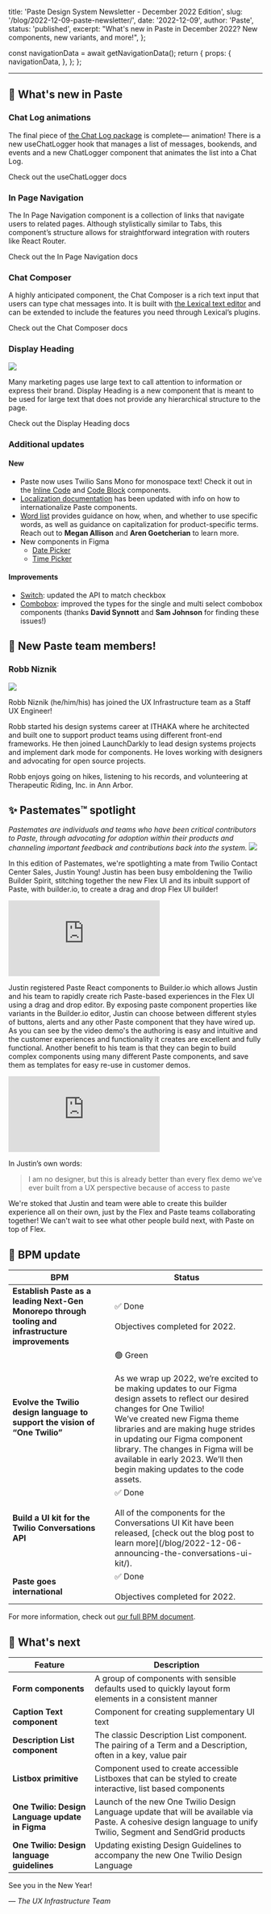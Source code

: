   title: 'Paste Design System Newsletter - December 2022 Edition',
  slug: '/blog/2022-12-09-paste-newsletter/',
  date: '2022-12-09',
  author: 'Paste',
  status: 'published',
  excerpt: "What's new in Paste in December 2022? New components, new variants, and more!",
};



  const navigationData = await getNavigationData();
  return {
    props: {
      navigationData,
    },
  };
};

<ArticleHeader
  title={meta.title}
  description={meta.description}
  date={meta.date}
  machineDate={meta.date}
  author={meta.author}
/>

---

<contentwrapper>

<PageAside data={mdxHeadings} hideFeedback />

<ArticleContent>

## 📣 What's new in Paste

### Chat Log animations

<Box as="img" src="/images/gifs-2022-12-09-paste-newsletter/animated-chat-log.gif" alt="" maxWidth="size60" />

The final piece of [the Chat Log package](/components/chat-log) is complete— animation! There is a new useChatLogger hook that manages a list of messages, bookends, and events and a new ChatLogger component that animates the list into a Chat Log.

<Paragraph>
  <Anchor href="/components/chat-log#usechatlogger-hook">Check out the useChatLogger docs</Anchor>
</Paragraph>

### In Page Navigation

<Box as="img" src="/images/gifs-2022-12-09-paste-newsletter/in-page-nav.gif" alt="" maxWidth="size60" />

The In Page Navigation component is a collection of links that navigate users to related pages. Although stylistically similar to Tabs, this component’s structure allows for straightforward integration with routers like React Router.

<Paragraph>
  <Anchor href="/components/in-page-navigation">Check out the In Page Navigation docs</Anchor>
</Paragraph>

### Chat Composer

<Box as="img" src="/images/gifs-2022-12-09-paste-newsletter/chat-composer.gif" alt="" maxWidth="size60" />

A highly anticipated component, the Chat Composer is a rich text input that users can type chat messages into. It is built with [the Lexical text editor](https://lexical.dev/) and can be extended to include the features you need through Lexical’s plugins.

<Paragraph>
  <Anchor href="/components/chat-composer">Check out the Chat Composer docs</Anchor>
</Paragraph>

### Display Heading

<Image src={DisplayHeading} placeholder="blur" />

Many marketing pages use large text to call attention to information or express their brand. Display Heading is a new component that is meant to be used for large text that does not provide any hierarchical structure to the page.

<Paragraph>
  <Anchor href="/components/display-heading">Check out the Display Heading docs</Anchor>
</Paragraph>

### Additional updates

#### New

- Paste now uses Twilio Sans Mono for monospace text! Check it out in the [Inline Code](/components/inline-code) and [Code Block](/components/code-block) components.
- [Localization documentation](/foundations/localization) has been updated with info on how to internationalize Paste components.
- [Word list](/foundations/content/word-list) provides guidance on how, when, and whether to use specific words, as well as guidance on capitalization for product-specific terms. Reach out to **Megan Allison** and **Aren Goetcherian** to learn more.
- New components in Figma
  - [Date Picker](https://www.figma.com/file/E6KUvMhioUmAgN0nwmReTM/Paste-Components?node-id=19925%3A139727&t=2InhUyZENIDeic72-4)
  - [Time Picker](https://www.figma.com/file/E6KUvMhioUmAgN0nwmReTM/Paste-Components?node-id=19929%3A173093&t=2InhUyZENIDeic72-4)

#### Improvements

- [Switch](/components/switch): updated the API to match checkbox
- [Combobox](/components/combobox/): improved the types for the single and multi select combobox components (thanks **David Synnott** and **Sam Johnson** for finding these issues!)

## 👋 New Paste team members!

### Robb Niznik

<Image src={Robb} placeholder="blur" />

Robb Niznik (he/him/his) has joined the UX Infrastructure team as a Staff UX Engineer!

Robb started his design systems career at ITHAKA where he architected and built one to support product teams using different front-end frameworks. He then joined LaunchDarkly to lead design systems projects and implement dark mode for components. He loves working with designers and advocating for open source projects.

Robb enjoys going on hikes, listening to his records, and volunteering at Therapeutic Riding, Inc. in Ann Arbor.

## ✨ Pastemates™ spotlight

<em>
  Pastemates are individuals and teams who have been critical contributors to Paste, through advocating for adoption
  within their products and channeling important feedback and contributions back into the system.
</em>

<Box marginBottom="space70" />

<Image src={Justin} placeholder="blur" />

In this edition of Pastemates, we're spotlighting a mate from Twilio Contact Center Sales, Justin Young! Justin has been busy emboldening the Twilio Builder Spirit, stitching together the new Flex UI and its inbuilt support of Paste, with builder.io, to create a drag and drop Flex UI builder!

<div style={{position: 'relative', paddingBottom: '55.26590198123045%', height: 0}}>
  <iframe
    src="https://www.loom.com/embed/8162c351e3524b818b29697a5736ca54"
    frameborder="0"
    webkitallowfullscreen
    mozallowfullscreen
    allowfullscreen
    style={{position: 'absolute', top: 0, left: 0, width: '100%', height: '100%'}}
  ></iframe>
</div>

<Box marginBottom="space70" />

Justin registered Paste React components to Builder.io which allows Justin and his team to rapidly create rich Paste-based experiences in the Flex UI using a drag and drop editor. By exposing paste component properties like variants in the Builder.io editor, Justin can choose between different styles of buttons, alerts and any other Paste component that they have wired up. As you can see by the video demo's the authoring is easy and intuitive and the customer experiences and functionality it creates are excellent and fully functional. Another benefit to his team is that they can begin to build complex components using many different Paste components, and save them as templates for easy re-use in customer demos.

<div style={{position: 'relative', paddingBottom: '55.26590198123045%', height: 0}}>
  <iframe
    src="https://www.loom.com/embed/2c3b6d26919749738aa47ff11d48fcd4"
    frameborder="0"
    webkitallowfullscreen
    mozallowfullscreen
    allowfullscreen
    style={{position: 'absolute', top: 0, left: 0, width: '100%', height: '100%'}}
  ></iframe>
</div>

<Box marginBottom="space70" />

In Justin’s own words:

<Blockquote>
  I am no designer, but this is already better than every flex demo we’ve ever built from a UX perspective because of
  access to paste
</Blockquote>

We're stoked that Justin and team were able to create this builder experience all on their own, just by the Flex and Paste teams collaborating together! We can't wait to see what other people build next, with Paste on top of Flex.

## 🚦 BPM update

<Table>
  <THead>
    <Tr>
      <Th>BPM</Th>
      <Th>Status</Th>
    </Tr>
  </THead>
  <TBody>
    <Tr>
      <Td>
        <strong>Establish Paste as a leading Next-Gen Monorepo through tooling and infrastructure improvements</strong>
      </Td>
      <Td>
        ✅ Done
        <br />
        <br />
        Objectives completed for 2022.
      </Td>
    </Tr>
    <Tr>
      <Td>
        <strong>Evolve the Twilio design language to support the vision of “One Twilio”</strong>
      </Td>
      <Td>
        🟢 Green
        <br />
        <br />
        As we wrap up 2022, we’re excited to be making updates to our Figma design assets to reflect our desired changes
        for One Twilio!
        <br />
        We’ve created new Figma theme libraries and are making huge strides in updating our Figma component library. The
        changes in Figma will be available in early 2023. We’ll then begin making updates to the code assets.
      </Td>
    </Tr>
    <Tr>
      <Td>
        <strong>Build a UI kit for the Twilio Conversations API</strong>
      </Td>
      <Td>
        ✅ Done
        <br />
        <br />
        All of the components for the Conversations UI Kit have been released, [check out the blog post to learn more](/blog/2022-12-06-announcing-the-conversations-ui-kit/).
      </Td>
    </Tr>
    <Tr>
      <Td>
        <strong>Paste goes international</strong>
      </Td>
      <Td>
        ✅ Done
        <br />
        <br />
        Objectives completed for 2022.
      </Td>
    </Tr>
  </TBody>
</Table>

<Box marginBottom="space120" />

For more information, check out [our full BPM document](https://docs.google.com/document/d/1mH5ImzP5Kzb_nVKOHoTksr5jOY0aG6cbqtcEKbFlLYU/edit#heading=h.sa1nb3t9on2x).

## 👀 What's next

<Table>
  <THead>
    <Tr>
      <Th>Feature</Th>
      <Th>Description</Th>
    </Tr>
  </THead>
  <TBody>
    <Tr>
      <Td>
        <strong>Form components</strong>
      </Td>
      <Td>A group of components with sensible defaults used to quickly layout form elements in a consistent manner</Td>
    </Tr>
    <Tr>
      <Td>
        <strong>Caption Text component</strong>
      </Td>
      <Td>Component for creating supplementary UI text</Td>
    </Tr>
    <Tr>
      <Td>
        <strong>Description List component</strong>
      </Td>
      <Td>
        The classic Description List component. The pairing of a Term and a Description, often in a key, value pair
      </Td>
    </Tr>
    <Tr>
      <Td>
        <strong>Listbox primitive</strong>
      </Td>
      <Td>
        Component used to create accessible Listboxes that can be styled to create interactive, list based components
      </Td>
    </Tr>
    <Tr>
      <Td>
        <strong>One Twilio: Design Language update in Figma</strong>
      </Td>
      <Td>
        Launch of the new One Twilio Design Language update that will be available via Paste. A cohesive design language
        to unify Twilio, Segment and SendGrid products
      </Td>
    </Tr>
    <Tr>
      <Td>
        <strong>One Twilio: Design language guidelines</strong>
      </Td>
      <Td>Updating existing Design Guidelines to accompany the new One Twilio Design Language</Td>
    </Tr>
  </TBody>
</Table>

<Box marginBottom="space120" />

See you in the New Year!

<em>— The UX Infrastructure Team</em>

</ArticleContent>

</contentwrapper>
